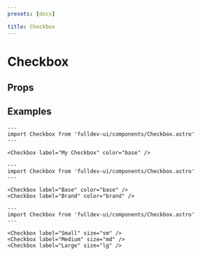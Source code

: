 ```yaml
---
presets: [docs]

title: Checkbox
---
```


# Checkbox


## Props

<PropsTable />

## Examples

```astro live
---
import Checkbox from 'fulldev-ui/components/Checkbox.astro'
---

<Checkbox label="My Checkbox" color="base" />
```

```astro live
---
import Checkbox from 'fulldev-ui/components/Checkbox.astro'
---

<Checkbox label="Base" color="base" />
<Checkbox label="Brand" color="brand" />
```

```astro live
---
import Checkbox from 'fulldev-ui/components/Checkbox.astro'
---

<Checkbox label="Small" size="sm" />
<Checkbox label="Medium" size="md" />
<Checkbox label="Large" size="lg" />
```
